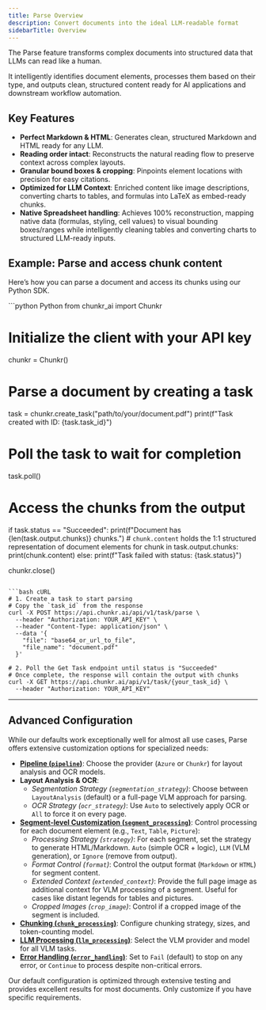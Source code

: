 ```yaml
---
title: Parse Overview
description: Convert documents into the ideal LLM-readable format
sidebarTitle: Overview
---
```


The Parse feature transforms complex documents into structured data that LLMs can read like a human. 

It intelligently identifies document elements, processes them based on their type, and outputs clean, structured content ready for AI applications and downstream workflow automation.

## Key Features
*   **Perfect Markdown & HTML**: Generates clean, structured Markdown and HTML ready for any LLM.
*   **Reading order intact**: Reconstructs the natural reading flow to preserve context across complex layouts.
*   **Granular bound boxes & cropping**: Pinpoints element locations with precision for easy citations.
*   **Optimized for LLM Context**: Enriched content like image descriptions, converting charts to tables, and formulas into LaTeX as embed-ready chunks.
*   **Native Spreadsheet handling**: Achieves 100% reconstruction, mapping native data (formulas, styling, cell values) to visual bounding boxes/ranges while intelligently cleaning tables and converting charts to structured LLM-ready inputs.

## Example: Parse and access chunk content

Here’s how you can parse a document and access its chunks using our Python SDK.

<CodeGroup>
```python Python
from chunkr_ai import Chunkr

# Initialize the client with your API key
chunkr = Chunkr()

# Parse a document by creating a task
task = chunkr.create_task("path/to/your/document.pdf")
print(f"Task created with ID: {task.task_id}")

# Poll the task to wait for completion
task.poll() 

# Access the chunks from the output
if task.status == "Succeeded":
    print(f"Document has {len(task.output.chunks)} chunks.")
    # `chunk.content` holds the 1:1 structured representation of document elements
    for chunk in task.output.chunks:
        print(chunk.content)
else:
    print(f"Task failed with status: {task.status}")

chunkr.close()
```

```bash cURL
# 1. Create a task to start parsing
# Copy the `task_id` from the response
curl -X POST https://api.chunkr.ai/api/v1/task/parse \
  --header "Authorization: YOUR_API_KEY" \
  --header "Content-Type: application/json" \
  --data '{
    "file": "base64_or_url_to_file",
    "file_name": "document.pdf"
  }'

# 2. Poll the Get Task endpoint until status is "Succeeded"
# Once complete, the response will contain the output with chunks
curl -X GET https://api.chunkr.ai/api/v1/task/{your_task_id} \
  --header "Authorization: YOUR_API_KEY"
```
</CodeGroup>

---

## Advanced Configuration

While our defaults work exceptionally well for almost all use cases, Parse offers extensive customization options for specialized needs:

- **[Pipeline (`pipeline`)](/docs/features/pipeline)**: Choose the provider (`Azure` or `Chunkr`) for layout analysis and OCR models.
- **Layout Analysis & OCR**:
  - *Segmentation Strategy (`segmentation_strategy`)*: Choose between `LayoutAnalysis` (default) or a full-page VLM approach for parsing.
  - *OCR Strategy (`ocr_strategy`)*: Use `Auto` to selectively apply OCR or `All` to force it on every page.
- **[Segment-level Customization (`segment_processing`)](/docs/features/segment-processing)**: Control processing for each document element (e.g., `Text`, `Table`, `Picture`):
  - *Processing Strategy (`strategy`)*: For each segment, set the strategy to generate HTML/Markdown. `Auto` (simple OCR + logic), `LLM` (VLM generation), or `Ignore` (remove from output).
  - *Format Control (`format`)*: Control the output format (`Markdown` or `HTML`) for segment content.
  - *Extended Context (`extended_context`)*: Provide the full page image as additional context for VLM processing of a segment. Useful for cases like distant legends for tables and pictures. 
  - *Cropped Images (`crop_image`)*: Control if a cropped image of the segment is included.
- **[Chunking (`chunk_processing`)](/docs/features/chunking)**: Configure chunking strategy, sizes, and token-counting model.
- **[LLM Processing (`llm_processing`)](/docs/features/llm-processing)**: Select the VLM provider and model for all VLM tasks.
- **[Error Handling (`error_handling`)](/docs/features/error-handling)**: Set to `Fail` (default) to stop on any error, or `Continue` to process despite non-critical errors.

<Note>
  Our default configuration is optimized through extensive testing and provides excellent results for most documents. Only customize if you have specific requirements.
</Note>
